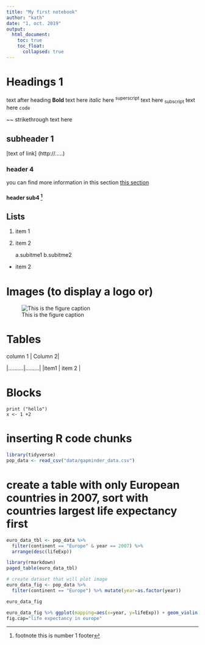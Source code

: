 ```yaml
---
title: "My first notebook"
author: "kath"
date: "1, oct. 2019"
output:
  html_document:
    toc: true
    toc_float:
      collapsed: true
---
```


# Headings 1 {#head1}
text after heading
**Bold** text here
*italic* here
^superscript^ text here
~subscript~ text here
`code`

~~ strikethrough text here

## subheader 1
[text of link] (http://.....)

### header 4
you can find more information in this section [this section](#head1)

#### header sub4 [^1]
[^1]: footnote this is number 1 footer

## Lists

1. item 1
2. item 2

    a.subitme1
    b.subitme2
  
<!-- do not show this on the report -->
<!-- don not show -->
<!-- * item 1 -->
* item 2

# Images (to display a logo or)
![This is the figure caption](img/ensa.png)

# Tables
| column 1 | Column 2|
|..........|.........|
|item1     | item 2  |

# Blocks

``` 
print ("hello")
x <- 1 +2
```

# inserting R code chunks
```r
library(tidyverse)
pop_data <- read_csv("data/gapminder_data.csv")
```

# create a table with only European countries in 2007, sort with countries largest life expectancy first
```r
euro_data_tbl <- pop_data %>% 
  filter(continent == "Europe" & year == 2007) %>% 
  arrange(desc(lifeExp))
```
```r
library(rmarkdown)
paged_table(euro_data_tbl)
```

```r
# create dataset that will plot image
euro_data_fig <- pop_data %>% 
  filter(continent == "Europe") %>% mutate(year=as.factor(year))
```
```r
euro_data_fig
```

```r
euro_data_fig %>% ggplot(mapping=aes(x=year, y=lifeExp)) + geom_violin ()
fig.cap="life expectancy in europe"
```







    